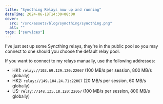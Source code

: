 ```yaml
---
title: "Syncthing Relays now up and running"
dateTime: 2024-06-18T14:30+08:00
cover:
  src: "/src/assets/blog/syncthing/syncthing.png"
  alt: ""
tags: ["services"]
---
```


I've just set up some Syncthing relays, they're in the public pool so you may connect to one should you choose the default relay pool.

If you want to connect to my relays manually, use the following addresses:

- HK1: `relay://103.69.129.120:22067` (100 MB/s per session, 800 MB/s globally)
- HK2: `relay://149.104.24.71:22067` (20 MB/s per session, 60 MB/s globally)
- US: `relay://148.135.18.120:22067` (100 MB/s per session, 800 MB/s globally)
